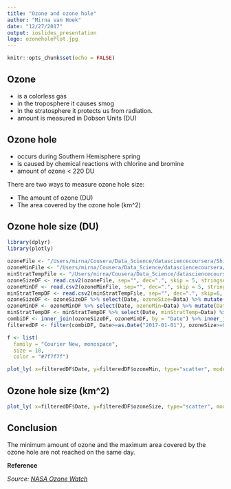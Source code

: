 ```yaml
---
title: "Ozone and ozone hole"
author: "Mirna van Hoek"
date: "12/27/2017"
output: ioslides_presentation
logo: ozoneholePlot.jpg
---
```


```r
knitr::opts_chunk$set(echo = FALSE)
```

## Ozone

* is a colorless gas 
* in the troposphere it causes smog
* in the stratosphere it protects us from radiation.
* amount is measured in Dobson Units (DU)

## Ozone hole

* occurs during Southern Hemisphere spring
* is caused by chemical reactions with chlorine and bromine
* amount of ozone < 220 DU

There are two ways to measure ozone hole size:

* The amount of ozone (DU)
* The area covered by the ozone hole (km^2)


## Ozone hole size (DU)

```r
library(dplyr)
library(plotly)
```

```r
ozoneFile <- "/Users/mirna/Cousera/Data_Science/datasciencecoursera/ShinyTests/ozonholeData/ozonholeSize.csv"
ozoneMinFile <- "/Users/mirna/Cousera/Data_Science/datasciencecoursera/ShinyTests/ozonholeData/ozonMinimum.csv"
minStratTempFile <- "/Users/mirna/Cousera/Data_Science/datasciencecoursera/ShinyTests/ozonholeData/minStratTemp.csv"
ozoneSizeDF <- read.csv2(ozoneFile, sep="", dec=".", skip = 5, stringsAsFactors = FALSE)
ozoneMinDF <- read.csv2(ozoneMinFile, sep="", dec=".", skip = 5, stringsAsFactors = FALSE)
minStratTempDF <- read.csv2(minStratTempFile, sep="", dec=".", skip=6, stringsAsFactors = FALSE)
ozoneSizeDF <- ozoneSizeDF %>% select(Date, ozoneSize=Data) %>% mutate(Date=as.Date(Date))
ozoneMinDF <- ozoneMinDF %>% select(Date, ozoneMin=Data) %>% mutate(Date=as.Date(Date))
minStratTempDF <- minStratTempDF %>% select(Date, minStratTemp=Data) %>% mutate(Date=as.Date(Date))
combiDF <- inner_join(ozoneSizeDF, ozoneMinDF, by = "Date") %>% inner_join(., minStratTempDF, by = "Date")
filteredDF <- filter(combiDF, Date>=as.Date("2017-01-01"), ozoneSize>=0)
```


```r
f <- list(
  family = "Courier New, monospace",
  size = 18,
  color = "#7f7f7f")

plot_ly( x=filteredDF$Date, y=filteredDF$ozoneMin, type="scatter", mode="markers", color =filteredDF$minStratTemp, marker=list(colorbar = list(title="Minimum Stratospheric Temperature (K)", titleside="right"))) %>% layout(xaxis=list(title="time", titlefont=f, range=c('2017-01-01', '2017-12-31')), yaxis=list(title="Ozone amount (DU)", titlefont=f))
```

## Ozone hole size (km^2)

```r

plot_ly( x=filteredDF$Date, y=filteredDF$ozoneSize, type="scatter", mode="markers", color =filteredDF$minStratTemp, marker=list(colorbar = list(title="Minimum Stratospheric Temperature (K)", titleside="right"))) %>% layout(xaxis=list(title="time", titlefont=f, range=c('2017-01-01', '2017-12-31')), yaxis=list(text="Ozone hole area (km^2)", titlefont=f))
```

## Conclusion

The minimum amount of ozone and the maximum area covered by the ozone hole are not reached on the same day.

**Reference** 

_Source: [NASA Ozone Watch](https://ozonewatch.gsfc.nasa.gov)_



